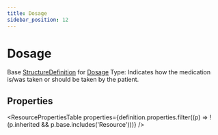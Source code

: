 ```yaml
---
title: Dosage
sidebar_position: 12
---
```


# Dosage

Base <a href="/docs/api/fhir/resources/structuredefinition">StructureDefinition</a> for <a href="/docs/api/fhir/datatypes/dosage">Dosage</a> Type: Indicates how the medication is/was taken or should be taken by the patient.



## Properties

<ResourcePropertiesTable properties={definition.properties.filter((p) => !(p.inherited && p.base.includes('Resource')))} />



